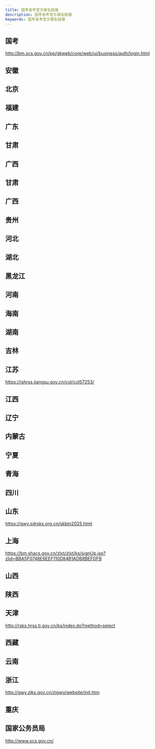 ```yaml
---
title: 国考省考官方报名链接
description: 国考省考官方报名链接
keywords: 国考省考官方报名链接
---
```


## 国考
http://bm.scs.gov.cn/pp/gkweb/core/web/ui/business/auth/login.html

## 安徽

## 北京

## 福建

## 广东 

## 甘肃

## 广西

## 甘肃

## 广西

## 贵州

## 河北

## 湖北

## 黑龙江

## 河南

## 海南

## 湖南

## 吉林

## 江苏
https://jshrss.jiangsu.gov.cn/col/col57253/

## 江西

## 辽宁

## 内蒙古

## 宁夏

## 青海

## 四川

## 山东
https://gwy.sdrsks.org.cn/skbm2025.html

## 上海
https://bm.shacs.gov.cn/zlxt/zlxt/ks/signUp.jsp?zlid=BBA5F0748E6EEF110D84B1ADB8BEFDFB

## 山西

## 陕西


## 天津
http://rsks.hrss.tj.gov.cn/ks/index.do?method=select

## 西藏

## 云南

## 浙江
http://gwy.zjks.gov.cn/zjgwy/website/init.htm

## 重庆

## 国家公务员局
http://www.scs.gov.cn/

